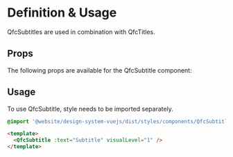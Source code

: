 
<Meta title="Elements/Heading/Subtitle" />

# Definition & Usage

QfcSubtitles are used in combination with QfcTitles.

## Props

The following props are available for the QfcSubtitle component:

<ArgTypes of={QfcSubtitle} />

## Usage

To use QfcSubtitle, style needs to be imported separately.

```sass
@import '@website/design-system-vuejs/dist/styles/components/QfcSubtitle.scss';

```

```html
<template>
  <QfcSubtitle :text="Subtitle" visualLevel="1" />
</template>
```
